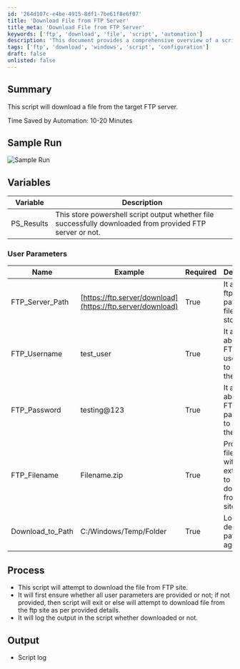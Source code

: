 ```yaml
---
id: '264d107c-e4be-4915-8df1-7be61f8e6f07'
title: 'Download File from FTP Server'
title_meta: 'Download File from FTP Server'
keywords: ['ftp', 'download', 'file', 'script', 'automation']
description: 'This document provides a comprehensive overview of a script designed to download files from a specified FTP server. It includes details on user parameters, process flow, and output logging to ensure successful execution and error handling.'
tags: ['ftp', 'download', 'windows', 'script', 'configuration']
draft: false
unlisted: false
---
```

## Summary

This script will download a file from the target FTP server.

Time Saved by Automation: 10-20 Minutes

## Sample Run

![Sample Run](../../../static/img/FTP---Download-File/image_1.png)

## Variables

| Variable      | Description                                                                                       |
|---------------|---------------------------------------------------------------------------------------------------|
| PS_Results    | This store powershell script output whether file successfully downloaded from provided FTP server or not. |

### User Parameters

| Name               | Example                                 | Required | Description                                                  |
|--------------------|-----------------------------------------|----------|--------------------------------------------------------------|
| FTP_Server_Path    | [https://ftp.server/download](https://ftp.server/download) | True     | It asks the ftp server path where file is stored            |
| FTP_Username       | test_user                               | True     | It asks about the FTP username to access the ftp site       |
| FTP_Password       | testing@123                             | True     | It asks about the FTP password to access the ftp site       |
| FTP_Filename       | Filename.zip                            | True     | Provide filename with extension to download from ftp site   |
| Download_to_Path   | C:/Windows/Temp/Folder                  | True     | Local destination path on agent                               |

## Process

- This script will attempt to download the file from FTP site.
- It will first ensure whether all user parameters are provided or not; if not provided, then script will exit or else will attempt to download file from the ftp site as per provided details.
- It will log the output in the script whether downloaded or not.

## Output

- Script log












